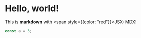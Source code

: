 # Hello, world!

This is **markdown** with <span style={{color: "red"}}>JSX</span>: MDX!

```js
const a = 3;
```
